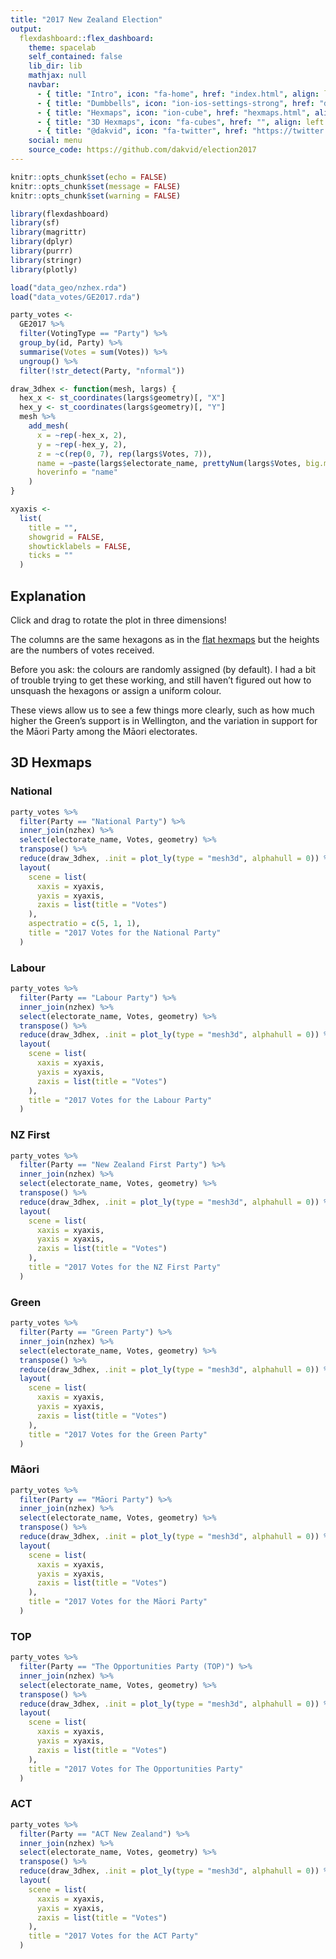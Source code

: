 ```yaml
---
title: "2017 New Zealand Election"
output: 
  flexdashboard::flex_dashboard:
    theme: spacelab
    self_contained: false
    lib_dir: lib
    mathjax: null
    navbar:
      - { title: "Intro", icon: "fa-home", href: "index.html", align: left }
      - { title: "Dumbbells", icon: "ion-ios-settings-strong", href: "dumbbells.html", align: left }
      - { title: "Hexmaps", icon: "ion-cube", href: "hexmaps.html", align: left }
      - { title: "3D Hexmaps", icon: "fa-cubes", href: "", align: left }
      - { title: "@dakvid", icon: "fa-twitter", href: "https://twitter.com/dakvid", align: right }
    social: menu
    source_code: https://github.com/dakvid/election2017
---
```


```r
knitr::opts_chunk$set(echo = FALSE)
knitr::opts_chunk$set(message = FALSE)
knitr::opts_chunk$set(warning = FALSE)
```

```r
library(flexdashboard)
library(sf)
library(magrittr)
library(dplyr)
library(purrr)
library(stringr)
library(plotly)

load("data_geo/nzhex.rda")
load("data_votes/GE2017.rda")

party_votes <-
  GE2017 %>% 
  filter(VotingType == "Party") %>% 
  group_by(id, Party) %>% 
  summarise(Votes = sum(Votes)) %>% 
  ungroup() %>% 
  filter(!str_detect(Party, "nformal"))
```


```r
draw_3dhex <- function(mesh, largs) {
  hex_x <- st_coordinates(largs$geometry)[, "X"]
  hex_y <- st_coordinates(largs$geometry)[, "Y"]
  mesh %>% 
    add_mesh(
      x = ~rep(-hex_x, 2),
      y = ~rep(-hex_y, 2),
      z = ~c(rep(0, 7), rep(largs$Votes, 7)),
      name = ~paste(largs$electorate_name, prettyNum(largs$Votes, big.mark = ','), "votes"),
      hoverinfo = "name"
    )
}

xyaxis <- 
  list(
    title = "",
    showgrid = FALSE,
    showticklabels = FALSE,
    ticks = ""
  )
```


## Explanation {.sidebar}

Click and drag to rotate the plot in three dimensions!

The columns are the same hexagons as in the
[flat hexmaps](hexmaps.html)
but the heights are the numbers of votes received.

Before you ask: the colours are randomly assigned (by default).
I had a bit of trouble trying to get these working,
and still haven't figured out how to unsquash the hexagons or
assign a uniform colour.

These views allow us to see a few things more clearly,
such as how much higher the Green's support is in Wellington,
and the variation in support for the Māori Party among the
Māori electorates.



## 3D Hexmaps {.tabset .tabset-fade}

### National

```r
party_votes %>% 
  filter(Party == "National Party") %>% 
  inner_join(nzhex) %>% 
  select(electorate_name, Votes, geometry) %>% 
  transpose() %>% 
  reduce(draw_3dhex, .init = plot_ly(type = "mesh3d", alphahull = 0)) %>% 
  layout(
    scene = list(
      xaxis = xyaxis,
      yaxis = xyaxis,
      zaxis = list(title = "Votes")
    ),
    aspectratio = c(5, 1, 1),
    title = "2017 Votes for the National Party"
  )
```

### Labour

```r
party_votes %>% 
  filter(Party == "Labour Party") %>% 
  inner_join(nzhex) %>% 
  select(electorate_name, Votes, geometry) %>% 
  transpose() %>% 
  reduce(draw_3dhex, .init = plot_ly(type = "mesh3d", alphahull = 0)) %>% 
  layout(
    scene = list(
      xaxis = xyaxis,
      yaxis = xyaxis,
      zaxis = list(title = "Votes")
    ),
    title = "2017 Votes for the Labour Party"
  )
```


### NZ First

```r
party_votes %>% 
  filter(Party == "New Zealand First Party") %>% 
  inner_join(nzhex) %>% 
  select(electorate_name, Votes, geometry) %>% 
  transpose() %>% 
  reduce(draw_3dhex, .init = plot_ly(type = "mesh3d", alphahull = 0)) %>% 
  layout(
    scene = list(
      xaxis = xyaxis,
      yaxis = xyaxis,
      zaxis = list(title = "Votes")
    ),
    title = "2017 Votes for the NZ First Party"
  )
```


### Green

```r
party_votes %>% 
  filter(Party == "Green Party") %>% 
  inner_join(nzhex) %>% 
  select(electorate_name, Votes, geometry) %>% 
  transpose() %>% 
  reduce(draw_3dhex, .init = plot_ly(type = "mesh3d", alphahull = 0)) %>% 
  layout(
    scene = list(
      xaxis = xyaxis,
      yaxis = xyaxis,
      zaxis = list(title = "Votes")
    ),
    title = "2017 Votes for the Green Party"
  )
```


### Māori

```r
party_votes %>% 
  filter(Party == "Māori Party") %>% 
  inner_join(nzhex) %>% 
  select(electorate_name, Votes, geometry) %>% 
  transpose() %>% 
  reduce(draw_3dhex, .init = plot_ly(type = "mesh3d", alphahull = 0)) %>% 
  layout(
    scene = list(
      xaxis = xyaxis,
      yaxis = xyaxis,
      zaxis = list(title = "Votes")
    ),
    title = "2017 Votes for the Māori Party"
  )
```


### TOP

```r
party_votes %>% 
  filter(Party == "The Opportunities Party (TOP)") %>% 
  inner_join(nzhex) %>% 
  select(electorate_name, Votes, geometry) %>% 
  transpose() %>% 
  reduce(draw_3dhex, .init = plot_ly(type = "mesh3d", alphahull = 0)) %>% 
  layout(
    scene = list(
      xaxis = xyaxis,
      yaxis = xyaxis,
      zaxis = list(title = "Votes")
    ),
    title = "2017 Votes for The Opportunities Party"
  )
```



### ACT

```r
party_votes %>% 
  filter(Party == "ACT New Zealand") %>% 
  inner_join(nzhex) %>% 
  select(electorate_name, Votes, geometry) %>% 
  transpose() %>% 
  reduce(draw_3dhex, .init = plot_ly(type = "mesh3d", alphahull = 0)) %>% 
  layout(
    scene = list(
      xaxis = xyaxis,
      yaxis = xyaxis,
      zaxis = list(title = "Votes")
    ),
    title = "2017 Votes for the ACT Party"
  )
```





<script>
  (function(i,s,o,g,r,a,m){i['GoogleAnalyticsObject']=r;i[r]=i[r]||function(){
  (i[r].q=i[r].q||[]).push(arguments)},i[r].l=1*new Date();a=s.createElement(o),
  m=s.getElementsByTagName(o)[0];a.async=1;a.src=g;m.parentNode.insertBefore(a,m)
  })(window,document,'script','https://www.google-analytics.com/analytics.js','ga');

  ga('create', 'UA-30013353-2', 'auto');
  ga('send', 'pageview');

</script>
